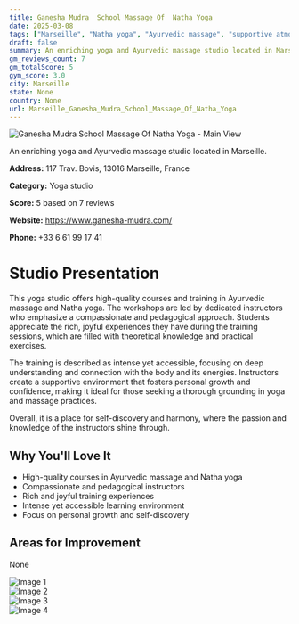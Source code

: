 ```yaml
---
title: Ganesha Mudra  School Massage Of  Natha Yoga
date: 2025-03-08
tags: ["Marseille", "Natha yoga", "Ayurvedic massage", "supportive atmosphere", "high-quality training", "Marseille"]  
draft: false
summary: An enriching yoga and Ayurvedic massage studio located in Marseille.
gm_reviews_count: 7
gm_totalScore: 5
gym_score: 3.0
city: Marseille
state: None
country: None
url: Marseille_Ganesha_Mudra_School_Massage_Of_Natha_Yoga
---
```


<div className="aspect-[16/9] relative my-8">
  <img 
    src="https://lh5.googleusercontent.com/p/AF1QipOhsIBS8puDs3iR_1aCoud-0Wecvb6kl4p45f6b=w1920-h1080-k-no"
    alt="Ganesha Mudra  School Massage Of  Natha Yoga - Main View"
    className="object-cover absolute inset-0 w-full h-full rounded-lg"
  />
</div>

An enriching yoga and Ayurvedic massage studio located in Marseille.

**Address:** 117 Trav. Bovis, 13016 Marseille, France

**Category:** Yoga studio

**Score:** 5 based on 7 reviews

**Website:** https://www.ganesha-mudra.com/

**Phone:** +33 6 61 99 17 41

# Studio Presentation

This yoga studio offers high-quality courses and training in Ayurvedic massage and Natha yoga. The workshops are led by dedicated instructors who emphasize a compassionate and pedagogical approach. Students appreciate the rich, joyful experiences they have during the training sessions, which are filled with theoretical knowledge and practical exercises.

The training is described as intense yet accessible, focusing on deep understanding and connection with the body and its energies. Instructors create a supportive environment that fosters personal growth and confidence, making it ideal for those seeking a thorough grounding in yoga and massage practices. 

Overall, it is a place for self-discovery and harmony, where the passion and knowledge of the instructors shine through.

## Why You'll Love It

- High-quality courses in Ayurvedic massage and Natha yoga
- Compassionate and pedagogical instructors
- Rich and joyful training experiences
- Intense yet accessible learning environment
- Focus on personal growth and self-discovery

## Areas for Improvement

None

<div className="grid grid-cols-1 xl:grid-cols-2 gap-4 my-8">
<div className="aspect-[4/3] relative"><img src="https://lh3.googleusercontent.com/p/AF1QipM7V1iRHez3pwM4SJEBv1l9IiTm5moblMaMiDab=w1920-h1080-k-no" alt="Image 1" className="object-cover absolute inset-0 w-full h-full rounded-lg" /></div>
<div className="aspect-[4/3] relative"><img src="https://lh5.googleusercontent.com/p/AF1QipPwdPZeeIfucXXrGAc3FyOrmwNU2KZE2uxWlIwk=w1920-h1080-k-no" alt="Image 2" className="object-cover absolute inset-0 w-full h-full rounded-lg" /></div>
<div className="aspect-[4/3] relative"><img src="https://lh5.googleusercontent.com/p/AF1QipPNpiEnDYcZfwz1a7gw_N3vqIrRSgCgAwtK4oug=w1920-h1080-k-no" alt="Image 3" className="object-cover absolute inset-0 w-full h-full rounded-lg" /></div>
<div className="aspect-[4/3] relative"><img src="https://lh5.googleusercontent.com/p/AF1QipNupB4xHBc3Q2Yr0QDqH8XG74QG-gXb0OCl4Jbv=w1920-h1080-k-no" alt="Image 4" className="object-cover absolute inset-0 w-full h-full rounded-lg" /></div>
</div>